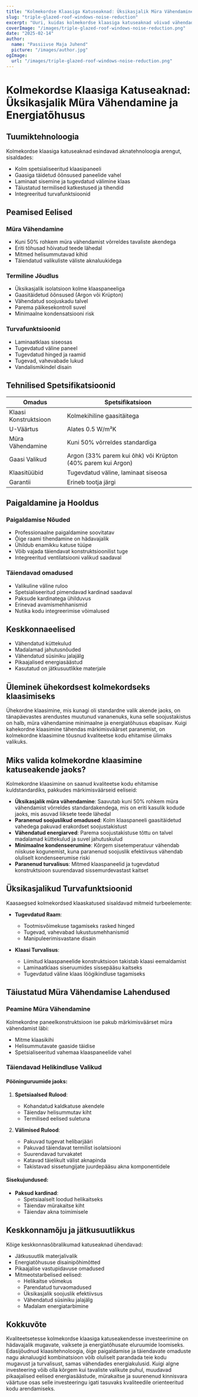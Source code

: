 ```yaml
---
title: "Kolmekordse Klaasiga Katuseaknad: Üksikasjalik Müra Vähendamine ja Energiatõhusus"
slug: "triple-glazed-roof-windows-noise-reduction"
excerpt: "Uuri, kuidas kolmekordse klaasiga katuseaknad võivad vähendada müra kuni 50% ning parandada energiakasutust ja kodu turvalisust."
coverImage: "/images/triple-glazed-roof-windows-noise-reduction.png"
date: "2025-02-14"
author:
  name: "Passiivse Maja Juhend"
  picture: "/images/author.jpg"
ogImage:
  url: "/images/triple-glazed-roof-windows-noise-reduction.png"
---
```


# Kolmekordse Klaasiga Katuseaknad: Üksikasjalik Müra Vähendamine ja Energiatõhusus

## Tuumiktehnoloogia

Kolmekordse klaasiga katuseaknad esindavad aknatehnoloogia arengut, sisaldades:

- Kolm spetsialiseeritud klaasipaneeli
- Gaasiga täidetud õõnsused paneelide vahel
- Laminaat sisemine ja tugevdatud välimine klaas
- Täiustatud termilised katkestused ja tihendid
- Integreeritud turvafunktsioonid

## Peamised Eelised

### Müra Vähendamine
- Kuni 50% rohkem müra vähendamist võrreldes tavaliste akendega
- Eriti tõhusad hõivatud teede lähedal
- Mitmed helisummutavad kihid
- Täiendatud valikuliste väliste aknaluukidega

### Termiline Jõudlus
- Üksikasjalik isolatsioon kolme klaaspaneeliga
- Gaasitäidetud õõnsused (Argon või Krüpton)
- Vähendatud soojuskadu talvel
- Parema päikesekontroll suvel
- Minimaalne kondensatsiooni risk

### Turvafunktsioonid
- Laminaatklaas siseosas
- Tugevdatud väline paneel
- Tugevdatud hinged ja raamid
- Tugevad, vahevabade lukud
- Vandalismikindel disain

## Tehnilised Spetsifikatsioonid

| Omadus | Spetsifikatsioon |
|--------|------------------|
| Klaasi Konstruktsioon | Kolmekihiline gaasitäitega |
| U-Väärtus | Alates 0.5 W/m²K |
| Müra Vähendamine | Kuni 50% võrreldes standardiga |
| Gaasi Valikud | Argon (33% parem kui õhk) või Krüpton (40% parem kui Argon) |
| Klaasitüübid | Tugevdatud väline, laminaat siseosa |
| Garantii | Erineb tootja järgi |

## Paigaldamine ja Hooldus

### Paigaldamise Nõuded
- Professionaalne paigaldamine soovitatav
- Õige raami tihendamine on hädavajalik
- Ühildub enamikku katuse tüüpe
- Võib vajada täiendavat konstruktsioonilist tuge
- Integreeritud ventilatsiooni valikud saadaval

### Täiendavad omadused
- Valikuline väline ruloo
- Spetsialiseeritud pimendavad kardinad saadaval
- Paksude kardinatega ühilduvus
- Erinevad avamismehhanismid
- Nutika kodu integreerimise võimalused

## Keskkonnaeelised

- Vähendatud küttekulud
- Madalamad jahutusnõuded
- Vähendatud süsiniku jalajälg
- Pikaajalised energiasäästud
- Kasutatud on jätkusuutlikke materjale

## Üleminek ühekordsest kolmekordseks klaasimiseks

Ühekordne klaasimine, mis kunagi oli standardne valik akende jaoks, on tänapäevastes arendustes muutunud vananenuks, kuna selle soojustakistus on halb, müra vähendamine minimaalne ja energiatõhusus ebapiisav. Kuigi kahekordne klaasimine tähendas märkimisväärset paranemist, on kolmekordne klaasimine tõusnud kvaliteetse kodu ehitamise ülimaks valikuks.

## Miks valida kolmekordne klaasimine katuseakende jaoks?

Kolmekordne klaasimine on saanud kvaliteetse kodu ehitamise kuldstandardiks, pakkudes märkimisväärseid eeliseid:

- **Üksikasjalik müra vähendamine**: Saavutab kuni 50% rohkem müra vähendamist võrreldes standardakendega, mis on eriti kasulik kodude jaoks, mis asuvad liiksete teede lähedal
- **Paranenud soojuslikud omadused**: Kolm klaaspaneeli gaasitäidetud vahedega pakuvad erakordset soojustakistust
- **Vähendatud energiarved**: Parema soojustakistuse tõttu on talvel madalamad küttekulud ja suvel jahutuskulud
- **Minimaalne kondenseerumine**: Kõrgem sisetemperatuur vähendab niiskuse kogunemist, kuna paranenud soojuslik efektiivsus vähendab oluliselt kondenseerumise riski
- **Paranenud turvalisus**: Mitmed klaaspaneelid ja tugevdatud konstruktsioon suurendavad sissemurdevastast kaitset

## Üksikasjalikud Turvafunktsioonid

Kaasaegsed kolmekordsed klaaskatused sisaldavad mitmeid turbeelemente:

- **Tugevdatud Raam**:
  - Tootmisvõimekuse tagamiseks rasked hinged
  - Tugevad, vahevabad lukustusmehhanismid
  - Manipuleerimisvastane disain

- **Klaasi Turvalisus**:
  - Liimitud klaaspaneelide konstruktsioon takistab klaasi eemaldamist
  - Laminaatklaas siseruumides sissepääsu kaitseks
  - Tugevdatud väline klaas löögikindluse tagamiseks

## Täiustatud Müra Vähendamise Lahendused

### Peamine Müra Vähendamine
Kolmekordne paneelkonstruktsioon ise pakub märkimisväärset müra vähendamist läbi:
- Mitme klaasikihi
- Helisummutavate gaaside täidise
- Spetsialiseeritud vahemaa klaaspaneelide vahel

### Täiendavad Helikindluse Valikud

#### Pööninguruumide jaoks:
1. **Spetsiaalsed Rulood**: 
   - Kohandatud kaldkatuse akendele
   - Täiendav helisummutav kiht
   - Termilised eelised suletuna

2. **Välimised Rulood**:
   - Pakuvad tugevat helibarjääri
   - Pakuvad täiendavat termilist isolatsiooni
   - Suurendavad turvakatet
   - Katavad täielikult välist aknapinda
   - Takistavad sissetungijate juurdepääsu akna komponentidele

#### Sisekujundused:
- **Paksud kardinad**: 
  - Spetsiaalselt loodud helikaitseks
  - Täiendav mürakaitse kiht
  - Täiendav akna toimimisele

## Keskkonnamõju ja jätkusuutlikkus

Kõige keskkonnasõbralikumad katuseaknad ühendavad:
- Jätkusuutlik materjalivalik
- Energiatõhususe disainipõhimõtted
- Pikaajalise vastupidavuse omadused
- Mitmeotstarbelised eelised:
  - Helikaitse võimekus
  - Parendatud turvaomadused
  - Üksikasjalik soojuslik efektiivsus
  - Vähendatud süsiniku jalajälg
  - Madalam energiatarbimine

## Kokkuvõte

Kvaliteetsetesse kolmekordse klaasiga katuseakendesse investeerimine on hädavajalik mugavate, vaiksete ja energiatõhusate eluruumide loomiseks. Edasijõudnud klaasitehnoloogia, õige paigaldamise ja täiendavate omaduste nagu aknaluugid kombinatsioon võib oluliselt parandada teie kodu mugavust ja turvalisust, samas vähendades energiakulusid. Kuigi algne investeering võib olla kõrgem kui tavaliste valikute puhul, muudavad pikaajalised eelised energiasäästude, mürakaitse ja suurenenud kinnisvara väärtuse osas selle investeeringu igati tasuvaks kvaliteedile orienteeritud kodu arendamiseks.
